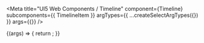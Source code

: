 

<Meta
  title="UI5 Web Components / Timeline"
  component={Timeline}
  subcomponents={{ TimelineItem }}
  argTypes={{
    ...createSelectArgTypes({})
  }}
  args={{}}
/>

<DocsHeader />

<Canvas>
  <Story name="Default">
    {(args) => {
      return <Timeline {...args} />;
    }}
  </Story>
</Canvas>

<ArgsTable story="." />
